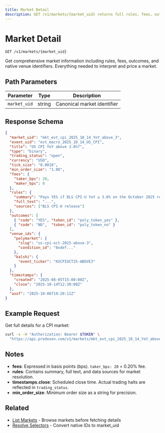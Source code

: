 ```yaml
---
title: Market Detail
description: GET /v1/markets/{market_uid} returns full rules, fees, outcomes, and native IDs.
---
```


# Market Detail

```
GET /v1/markets/{market_uid}
```

Get comprehensive market information including rules, fees, outcomes, and native venue identifiers. Everything needed to interpret and price a market.

## Path Parameters

| Parameter | Type | Description |
|-----------|------|-------------|
| `market_uid` | string | Canonical market identifier |

## Response Schema

```json
{
  "market_uid": "mkt_evt_cpi_2025_10_14_YoY_above_3",
  "event_uid": "evt_macro_2025_10_14_US_CPI",
  "title": "US CPI YoY above 3.0%?",
  "type": "binary",
  "trading_status": "open",
  "currency": "USD",
  "tick_size": "0.0010",
  "min_order_size": "1.00",
  "fees": {
    "taker_bps": 20,
    "maker_bps": 0
  },
  "rules": {
    "summary": "Pays YES if BLS CPI-U YoY ≥ 3.0% on the October 2025 release.",
    "full_text": "...",
    "sources": ["BLS CPI-U release"]
  },
  "outcomes": [
    { "code": "YES", "token_id": "poly_token_yes" },
    { "code": "NO",  "token_id": "poly_token_no" }
  ],
  "venue_ids": {
    "polymarket": {
      "slug": "us-cpi-oct-2025-above-3",
      "condition_id": "0xdef..."
    },
    "kalshi": {
      "event_ticker": "KXCPIOCT25-ABOVE3"
    }
  },
  "timestamps": {
    "created": "2025-08-05T15:00:00Z",
    "close": "2025-10-14T12:30:00Z"
  },
  "asof": "2025-10-06T19:20:11Z"
}
```

## Example Request

Get full details for a CPI market:

```bash
curl -s -H "Authorization: Bearer $TOKEN" \
  "https://api.predexon.com/v1/markets/mkt_evt_cpi_2025_10_14_YoY_above_3"
```

## Notes

- **fees**: Expressed in basis points (bps). `taker_bps: 20` = 0.20% fee.
- **rules**: Contains summary, full text, and data sources for market resolution.
- **timestamps.close**: Scheduled close time. Actual trading halts are reflected in `trading_status`.
- **min_order_size**: Minimum order size as a string for precision.

## Related

- [List Markets](/pages/discovery/markets) - Browse markets before fetching details
- [Resolve Selectors](/pages/discovery/resolve) - Convert native IDs to market_uid
